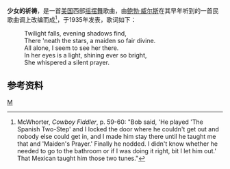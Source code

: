 {{Otheruses|other=其他同名的作品|少女的祈祷}}

'''少女的祈祷'''，是一首[[美国|美国]]西部[[摇摆舞|摇摆舞]]歌曲，由[[鲍勃·威尔斯|鲍勃·威尔斯]]在其早年听到的一首民歌曲调上改编而成<ref>McWhorter, ''Cowboy Fiddler'', p. 59-60: "Bob said, 'He played 'The Spanish Two-Step' and I locked the door where he couldn't get out and nobody else could get in, and I made him stay there until he taught me that and 'Maiden's Prayer.' Finally he nodded. I didn't know whether he needed to go to the bathroom or if I was doing it right, bit I let him out.' That Mexican taught him those two tunes."</ref>，于1935年发表，歌词如下：

:Twilight falls, evening shadows find, 
:There 'neath the stars, a maiden so fair divine. 
:All alone, I seem to see her there. 
:In her eyes is a light, shining ever so bright, 
:She whispered a silent prayer.

==参考资料==
<references/>
{{Song-stub}}
[[Category:美国歌曲|M]]